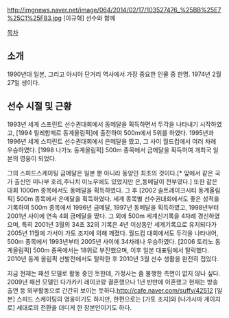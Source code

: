 http://imgnews.naver.net/image/064/2014/02/17/103527476_%25BB%25E7%25C1%25F83.jpg
[이규혁] 선수와 함께

[[목차]]

== 소개 ==
1990년대 일본, 그리고 아시아 단거리 역사에서 가장 중요한 인물 중 한명. 1974년 2월 27일 생이다.

== 선수 시절 및 근황 ==
1993년 세계 스프린트 선수권대회에서 동메달을 획득하면서 두각을 나타내기 시작하였고, [1994 릴레함메르 동계올림픽]에 출전하여 500m에서 5위를 하였다. 1995년과 1996년 세계 스피린트 선수권대회에서 은메달을 땄고, 그 사이 월드컵에서 여러 차례 우승하였다. [1998 나가노 동계올림픽] 500m 종목에서 금메달을 획득하여 개최국 일본의 영웅이 되었다.

그의 스피드스케이팅 금메달은 일본 뿐 아니라 동양인 최초의 것이다.[* 앞에서 같은 국가 출신인 미나부 호리,주니치 이노우에도 있었지만 은,동메달이 전부였다.]  또한 같은 대회 1000m 종목에서도 동메달을 획득하였다. 그 후 [2002 솔트레이크시티 동계올림픽] 500m 종목에서 은메달을 획득하였다. 세계 종목별 선수권대회에서도 좋은 성적을 기록하여 500m 종목에서 1996년 금메달, 1997년 동메달을 획득하였고, 1998년부터 2001년 사이에 연속 4회 금메달을 땄다. 그 외에 500m 세계신기록을 4차례 경신하였으며, 특히 2001년 3월의 34초 32의 기록은 4년 이상동안 세계기록으로 유지되다가 2005년 11월에 가서야 가토 조지에 의해 깨졌다. 월드컵 대회에서도 두각을 나타내어, 500m 종목에서 1993년부터 2005년 사이에 34차례나 우승하였다. [2006 토리노 동계올림픽] 500m 종목에서는 18위로 부진했으며, 이후 일본 대표팀에서 탈락했다. 2010년 동계 올림픽 선발전에서도 탈락한 후 2010년 3월 선수 생활을 완전히 접었다. 

지금 현재는 패션 모델로 활동 중인 듯한데, 가정사는 좀 불행한 측면이 없지 않나 싶다. 2009년 패션 모델인 다가카키 레이코랑 결혼했으나 1년 반만에 이혼했고 현재는 방송 출연 등 외부활동으로 간간히 보이는 듯하다.[[http://cafe.naver.com/suffy/42512]]
[일본] 스피드 스케이팅의 영웅이기도 하지만, 한편으로는 [가토 조지]와 [나가시마 게이치로] 세대로의 전환을 더디게 한 장본인이기도 하다.
